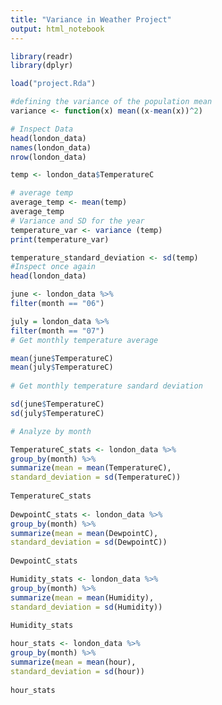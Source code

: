 ```yaml
---
title: "Variance in Weather Project"
output: html_notebook
---
```

```r
library(readr)
library(dplyr) 
```

```r
load("project.Rda")
```

```r
 
#defining the variance of the population mean 
variance <- function(x) mean((x-mean(x))^2)

# Inspect Data
head(london_data)
names(london_data)
nrow(london_data)

temp <- london_data$TemperatureC

# average temp
average_temp <- mean(temp)
average_temp
# Variance and SD for the year
temperature_var <- variance (temp)
print(temperature_var)

temperature_standard_deviation <- sd(temp)
#Inspect once again
head(london_data) 

june <- london_data %>%
filter(month == "06") 

july = london_data %>%
filter(month == "07")  
# Get monthly temperature average

mean(june$TemperatureC)
mean(july$TemperatureC)
  
# Get monthly temperature sandard deviation

sd(june$TemperatureC) 
sd(july$TemperatureC)

# Analyze by month

TemperatureC_stats <- london_data %>%
group_by(month) %>%
summarize(mean = mean(TemperatureC),
standard_deviation = sd(TemperatureC))
 
TemperatureC_stats
 
DewpointC_stats <- london_data %>%
group_by(month) %>%
summarize(mean = mean(DewpointC),
standard_deviation = sd(DewpointC))
 
DewpointC_stats

Humidity_stats <- london_data %>%
group_by(month) %>%
summarize(mean = mean(Humidity),
standard_deviation = sd(Humidity))
 
Humidity_stats

hour_stats <- london_data %>%
group_by(month) %>%
summarize(mean = mean(hour),
standard_deviation = sd(hour))
 
hour_stats
```

